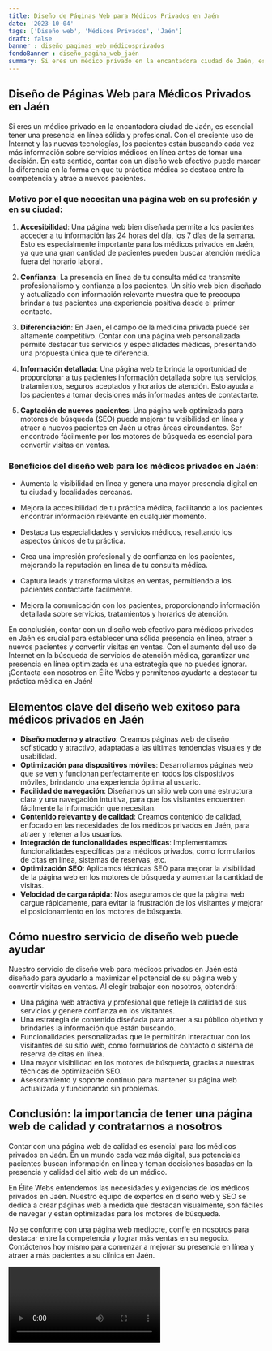 ```yaml
---
title: Diseño de Páginas Web para Médicos Privados en Jaén
date: '2023-10-04'
tags: ['Diseño web', 'Médicos Privados', 'Jaén']
draft: false
banner : diseño_paginas_web_médicosprivados
fondoBanner : diseño_pagina_web_jaén
summary: Si eres un médico privado en la encantadora ciudad de Jaén, es esencial tener una presencia en línea sólida y profesional. Con el creciente uso de Internet y las nuevas tecnologías, los pacientes están buscando cada vez más información sobre servicios médicos en línea antes de tomar una decisión. En este sentido, contar con un diseño web efectivo puede marcar la diferencia en la forma en que tu práctica médica se destaca entre la competencia y atrae a nuevos pacientes.
---
```


## Diseño de Páginas Web para Médicos Privados en Jaén

Si eres un médico privado en la encantadora ciudad de Jaén, es esencial tener una presencia en línea sólida y profesional. Con el creciente uso de Internet y las nuevas tecnologías, los pacientes están buscando cada vez más información sobre servicios médicos en línea antes de tomar una decisión. En este sentido, contar con un diseño web efectivo puede marcar la diferencia en la forma en que tu práctica médica se destaca entre la competencia y atrae a nuevos pacientes.

### Motivo por el que necesitan una página web en su profesión y en su ciudad:

1. **Accesibilidad**: Una página web bien diseñada permite a los pacientes acceder a tu información las 24 horas del día, los 7 días de la semana. Esto es especialmente importante para los médicos privados en Jaén, ya que una gran cantidad de pacientes pueden buscar atención médica fuera del horario laboral.

2. **Confianza**: La presencia en línea de tu consulta médica transmite profesionalismo y confianza a los pacientes. Un sitio web bien diseñado y actualizado con información relevante muestra que te preocupa brindar a tus pacientes una experiencia positiva desde el primer contacto.

3. **Diferenciación**: En Jaén, el campo de la medicina privada puede ser altamente competitivo. Contar con una página web personalizada permite destacar tus servicios y especialidades médicas, presentando una propuesta única que te diferencia.

4. **Información detallada**: Una página web te brinda la oportunidad de proporcionar a tus pacientes información detallada sobre tus servicios, tratamientos, seguros aceptados y horarios de atención. Esto ayuda a los pacientes a tomar decisiones más informadas antes de contactarte.

5. **Captación de nuevos pacientes**: Una página web optimizada para motores de búsqueda (SEO) puede mejorar tu visibilidad en línea y atraer a nuevos pacientes en Jaén u otras áreas circundantes. Ser encontrado fácilmente por los motores de búsqueda es esencial para convertir visitas en ventas.

### Beneficios del diseño web para los médicos privados en Jaén:

- Aumenta la visibilidad en línea y genera una mayor presencia digital en tu ciudad y localidades cercanas.

- Mejora la accesibilidad de tu práctica médica, facilitando a los pacientes encontrar información relevante en cualquier momento.

- Destaca tus especialidades y servicios médicos, resaltando los aspectos únicos de tu práctica.

- Crea una impresión profesional y de confianza en los pacientes, mejorando la reputación en línea de tu consulta médica.

- Captura leads y transforma visitas en ventas, permitiendo a los pacientes contactarte fácilmente.

- Mejora la comunicación con los pacientes, proporcionando información detallada sobre servicios, tratamientos y horarios de atención.

En conclusión, contar con un diseño web efectivo para médicos privados en Jaén es crucial para establecer una sólida presencia en línea, atraer a nuevos pacientes y convertir visitas en ventas. Con el aumento del uso de Internet en la búsqueda de servicios de atención médica, garantizar una presencia en línea optimizada es una estrategia que no puedes ignorar. ¡Contacta con nosotros en Élite Webs y permítenos ayudarte a destacar tu práctica médica en Jaén!

<GifSeo />

<Cta />

## Elementos clave del diseño web exitoso para médicos privados en Jaén

- **Diseño moderno y atractivo**: Creamos páginas web de diseño sofisticado y atractivo, adaptadas a las últimas tendencias visuales y de usabilidad.
- **Optimización para dispositivos móviles**: Desarrollamos páginas web que se ven y funcionan perfectamente en todos los dispositivos móviles, brindando una experiencia óptima al usuario.
- **Facilidad de navegación**: Diseñamos un sitio web con una estructura clara y una navegación intuitiva, para que los visitantes encuentren fácilmente la información que necesitan.
- **Contenido relevante y de calidad**: Creamos contenido de calidad, enfocado en las necesidades de los médicos privados en Jaén, para atraer y retener a los usuarios.
- **Integración de funcionalidades específicas**: Implementamos funcionalidades específicas para médicos privados, como formularios de citas en línea, sistemas de reservas, etc.
- **Optimización SEO**: Aplicamos técnicas SEO para mejorar la visibilidad de la página web en los motores de búsqueda y aumentar la cantidad de visitas.
- **Velocidad de carga rápida**: Nos aseguramos de que la página web cargue rápidamente, para evitar la frustración de los visitantes y mejorar el posicionamiento en los motores de búsqueda.

## Cómo nuestro servicio de diseño web puede ayudar

Nuestro servicio de diseño web para médicos privados en Jaén está diseñado para ayudarlo a maximizar el potencial de su página web y convertir visitas en ventas. Al elegir trabajar con nosotros, obtendrá:

- Una página web atractiva y profesional que refleje la calidad de sus servicios y genere confianza en los visitantes.
- Una estrategia de contenido diseñada para atraer a su público objetivo y brindarles la información que están buscando.
- Funcionalidades personalizadas que le permitirán interactuar con los visitantes de su sitio web, como formularios de contacto o sistema de reserva de citas en línea.
- Una mayor visibilidad en los motores de búsqueda, gracias a nuestras técnicas de optimización SEO.
- Asesoramiento y soporte continuo para mantener su página web actualizada y funcionando sin problemas.

## Conclusión: la importancia de tener una página web de calidad y contratarnos a nosotros

Contar con una página web de calidad es esencial para los médicos privados en Jaén. En un mundo cada vez más digital, sus potenciales pacientes buscan información en línea y toman decisiones basadas en la presencia y calidad del sitio web de un médico.

En Élite Webs entendemos las necesidades y exigencias de los médicos privados en Jaén. Nuestro equipo de expertos en diseño web y SEO se dedica a crear páginas web a medida que destacan visualmente, son fáciles de navegar y están optimizadas para los motores de búsqueda.

No se conforme con una página web mediocre, confíe en nosotros para destacar entre la competencia y lograr más ventas en su negocio. Contáctenos hoy mismo para comenzar a mejorar su presencia en línea y atraer a más pacientes a su clínica en Jaén.

<Video />

<CtaBot job='Médicos Privados' city='Jaén'/>

<Gmaps query='Jaén+españa+maps' />